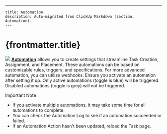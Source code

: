 ---
    title: Automation
    description: Auto-migrated from ClickUp Markdown (section: Automation).
    ---

# {frontmatter.title}

![](https://t3837933.p.clickup-attachments.com/t3837933/cd3938ad-01fb-4d18-bea3-db8fa1183f6a/image.png)
[**Automation**](https://web.mile.app/flow/automation) allows you to create settings that streamline Task Creation, Assignment, and Placement. These automations can be based on customizable rules, triggers, and specifications. For more advanced automation, you can utilize webhooks.
Ensure you activate an automation after setting it up. Only active automations (toggle is blue) will be triggered. Disabled automations (toggle is grey) will not be triggered.

Important Note
*   If you activate multiple automations, it may take some time for all automations to complete.
*   You can check the Automation Log to see if an automation succeeded or failed.
*   If an Automation Action hasn't been updated, reload the Task page.
